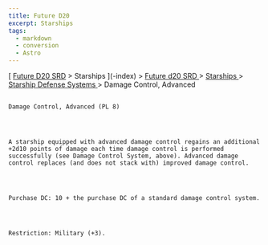 ```yaml
---
title: Future D20
excerpt: Starships
tags:
  - markdown
  - conversion
  - Astro
---
```







[
[Future D20 SRD]( / ) > Starships
     ](-index)
     >
     [
      Future d20 SRD
     ](future-d20-srd-index)
     >
     [
      Starships
     ](future-d20-srd-starships-index)
     >
     [
      Starship Defense Systems
     ](future-d20-srd-starships-starship-defense-systems-index)
     > Damage Control, Advanced
    




## 
    Damage Control, Advanced (PL 8)
   



    A starship equipped with advanced damage control regains an additional +2d10 points of damage each time damage control is performed successfully (see Damage Control System, above). Advanced damage control replaces (and does not stack with) improved damage control.
   



    Purchase DC: 10 + the purchase DC of a standard damage control system.
   



    Restriction: Military (+3).
   






